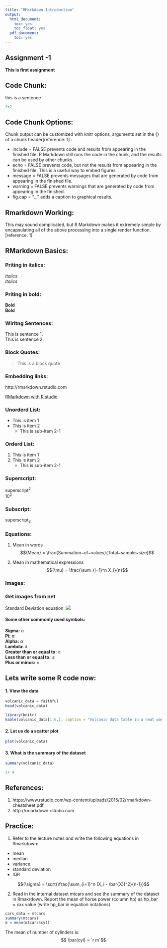 ```yaml
---
title: "RMarkdown Introduction"
output:
  html_document:
    toc: yes
    toc_float: yes
  pdf_document:
    toc: yes
---
```

## Assignment -1 
  **This is first assignment **

## Code Chunk:
 this is a sentence
```r
2+2
```
  

##  Code Chunk Options:   
Chunk output can be customized with knitr options, arguments set in the {} of a chunk header[reference: 1] :   

  * include = FALSE prevents code and results from appearing in the finished file. R Markdown still runs the code in the chunk, and the results can be used by other chunks.  
  * echo = FALSE prevents code, but not the results from appearing in the finished file. This is a useful way to embed figures.  
  * message = FALSE prevents messages that are generated by code from appearing in the finished file.  
  * warning = FALSE prevents warnings that are generated by code from appearing in the finished.  
  * fig.cap = "..." adds a caption to graphical results.  


## Rmarkdown Working:  

This may sound complicated, but R Markdown makes it extremely simple by encapsulating all of the above processing into a single render function. [reference: 1]


## RMarkdown Basics:

### Priting in italics:
*Italics*  
_Italics_


### Priting in bold:
**Bold**  
__Bold__


### Wiritng Sentences:
This is sentence 1.  
This is sentence 2.  


### Block Quotes:
> This is a block quote 


### Embedding links:
http://rmarkdown.rstudio.com

[RMarkdown with R studio]([http://rmarkdown.rstudio.com])


### Unorderd List:
* This is item 1
* This is item 2
    + This is sub-item 2-1


### Orderd List:
1. This is item 1
2. This is item 2
    + This is sub-item 2-1


###  Superscript:  
superscript^2^  
10^2^ 

###  Subscript:  
superscript~2~  


### Equations:
1. Mean in words   
$${Mean} = \frac{Summation~of~values}{Total~sample~size}$$
  
2. Mean in mathematical expressions
$${\mu} = \frac{\sum_{i=1}^n X_i}{n}$$
  
### Images:
### Get images from net
Standard Deviation equation: ![](http://www.statisticshowto.com/wp-content/uploads/2013/11/sample-standard-deviation.jpg)
  
#### Some other commonly used symbols:  
**Sigma:**  $\sigma$  
**Pi:**  $\pi$   
**Alpha:**  $\alpha$  
**Lambda:**  $\lambda$    
**Greater than or equal to:**  $\ge$  
**Less than or equal to:** $\le$  
**Plus or minus:**  $\pm$  

## Lets write some R code now:
#### 1. View the data
```r
volcanic_data = faithful
head(volcanic_data)
```


```r
library(knitr)
kable(volcanic_data[1:6,], caption = "Volcanic data table in a neat way")
```


#### 2. Let us do a scatter plot
```r
plot(volcanic_data)
```

#### 3. What is the summary of the dataset
```r
summary(volcanic_data)
```

```r
2+ 4
```

##  References:  
1. https://www.rstudio.com/wp-content/uploads/2015/02/rmarkdown-cheatsheet.pdf
2. http://rmarkdown.rstudio.com


## Practice:  
1. Refer to the lecture notes and write the following equations in Rmarkdown:   

  * mean
  * median
  * variance
  * standard deviation
  * IQR
  
$${\sigma} = \sqrt{\frac{\sum_{i=1}^n (X_i - \bar{X})^2}{n-1}}$$
  
2. Read in the internal dataset mtcars and see the summary of the dataset in Rmakrdown. Report the mean of horse power (column hp) as hp_bar = xxx value  (write hp_bar in equation notations)  
```r
cars_data = mtcars
summary(mtcars)
m = mean(mtcars$cyl)
```

The mean of number of cylinders is:
$$ \bar{cyl} = `r m`$$
